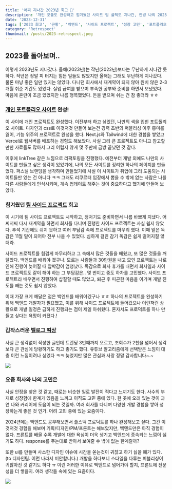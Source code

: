 ```yaml
---
title: '어찌 지나간 2023년 회고 🌅'
description: '개인 포폴도 완성하고 힘겨웠던 사이드 팀 플젝도 지나간, 안녕 나의 2023년.'
date: '2023-12-31'
tags: ['2023 회고', '근황', '벡엔드', '사이드 프로젝트', '성장 고민', '포트폴리오']
category: 'Retrospect'
thumbnail: /posts/2023-retrospect.jpeg
---
```


## 2023를 돌아보며..

이렇게 2023년도 지나갔다. 올해(2023년)는 작년(2022년)보다는 무난하게 지나간 듯 하다. 작년은 정말 피 터지는 힘든 일들도 많았지만 올해는 그래도 무난하게 지나갔다. 물론 마냥 좋은 일만 있지는 않았다. 다니던 회사에서 재계약이 되지 않아 원치 않은 2-3개월 취준 기간도 있었다. 실업 급여를 받으며 부족한 공부와 준비를 하면서 보냈었다. 마음에 혼란이 조금 있었지만 나름 행복했었다. 돈을 받으며 쉬는 건 참 좋더라 ㅎㅎ

### [개인 포트폴리오 사이트](https://hyoon.dev/) 완성!

이 사이에 개인 프로젝트도 완성했다. 이전부터 하고 싶었던, 나만의 색을 입힌 포트폴리오 사이트. 디자인과 css로 이것저것 만들어 보는건 경력 초반의 퍼블리싱 이후 흥미를 잃어, 기능 위주의 프로젝트로 완성을 했다. Next.js와 Tailwind에 대한 경험을 쌓았고 Vercel로 웹서버를 배포하는 경험도 해보았다. 사실 그리 큰 프로젝트도 아니고 참고할 만한 자료들도 많아서 그리 어렵지 않게 몇 주만에 금방 끝났던 것 같다.

이후에 linkTree 같은 느낌으로 리팩토링을 진행했다. 예전부터 개발 외에도 나만의 사이트를 만들고 싶은 생각이 있었기에, 나의 모든 사이트를 정리한 하나의 페이지를 만들었다. 퍼스널 브랜딩을 생각하며 만들었기에 사실 이 사이트가 취업에 그리 도움되는 사이트들만 있는 건 아니다 ㅋㅋ 그래도 리쿠르터 입장에서 뽑을 수 밖에 없는 사람은 나를 다른 사람들에게 인식시키며, 계속 업데이트 해주는 것이 중요하다고 했기에 만들어 보았다.

### 힘겨웠던 [팀 사이드 프로젝트](https://github.com/bsideproject/15_12_FE) 회고

이 시기에 팀 사이드 프로젝트도 시작하고, 정처기도 준비하면서 나름 바쁘게 지냈다. 어찌저찌 다시 재계약을 하면서 회사를 다니며 진행한 사이드 프로젝트는 사실 쉽지 않았다. 추석 기간에도 쉬지 못하고 여러 부담감 속에 프로젝트를 마무리 했다. 이때 얻은 독감은 11월 말이 되어야 전부 나을 수 있었다. 심하게 걸린 감기 독감은 쉽게 떨어지질 않더라.

사이드 프로젝트를 힘겹게 마무리하고 그 속에서 많은 것들을 배웠고, 또 많은 것들을 깨달았다. 백엔드를 배워야 겠구나. 모르는 사람들과 30만원을 내고 모인 프로젝트는 나로 인해 진행이 늦어질 때 압박감이 엄청났다. 독감으로 회사 휴가를 내면서 회사일과 사이드 프로젝트도 같이 해야 하는 그 부담감은.. 몇 번이고 중도 하차를 고민했다. 사이드 프로젝트라 배우면서 진행하여 삽질할 때도 많았고, 퇴근 후 피곤한 마음을 이기며 개발 진도를 빼는 것도 쉽지 않았다.

이때 가장 크게 깨달은 점은 백엔드를 배워야겠구나 ㅎㅎ 하나의 프로젝트를 완성하기 위해 백엔드 개발자가 필요했고, 이를 위해 사이드 프로젝트에 들어갔으나 이런저런 상황으로 개발 일정은 급하게 진행되는 점이 제일 아쉬웠다. 혼자서도 프로덕트를 하나 만들고 싶다는 욕망이 커졌다.!

### 갑작스러운 [벨로그 떡상](https://velog.io/@bbahna/2023-trunover)

사실 큰 생각없이 작성한 글인데 트랜딩 3번째까지 오르고, 조회수가 2천을 넘어서 생각보다 큰 관심에 당황하기도 하고 좋기도 했다. 유튜브 알고리즘에게 선택받은 느낌이 대충 이런 느낌이려나 싶었다 ㅋㅋ 늦었지만 많은 관심과 사랑 정말 감사합니다~.~

![](https://velog.velcdn.com/images/bbahna/post/bae60d7e-7208-4657-853a-11da802f2f9a/image.png)


### 요즘 회사와 나의 고민은

사실 안정을 찾은 것 같고, 때로는 비슷한 일로 발전이 적다고 느끼기도 한다. 사수의 부재로 성장함에 한계가 있음을 느끼고 이직도 고민 중에 있다. 한 곳에 오래 있는 것이 과연 나와 커리어에 도움이 되는 것일까. 여러 회사를 다니며 다양한 개발 경험을 쌓아 성장하는게 좋은 것 인가. 어려 고민 중에 있는 요즘이다.

2024년에는 백엔드도 공부해보면서 풀스택 프로덕트를 하나 완성해보고 싶다. 그간 이것저것 경험을 해보며 기획/디자인/PM/프론트는 해보았지만, 백엔드만은 아직 경험이 없다. 프론트를 배울 수록 개발에 대한 욕심이 더욱 생기고 백엔드에 종속되는 느낌이 싫기도 하다. response를 주는대로 받아서 보여줄 수 밖에 없는 한계랄까?

또한 ui를 만들며 사소한 디자인 이슈에 시간을 쏟는것이 귀찮고 하기 싫을 떄가 있다. (to 디자인팀. 이런 나라서 미안합니다.) 개발을 하다보니 스타일을 다루는 퍼블리싱이 귀찮아진 것 같기도 하다 ㅠ 이런 저러한 이유로 백엔드로 넘어가야 할지, 프론트에 전문성을 더 쌓을지. 여러 생각들 속에 있는 요즘이다.

![](https://velog.velcdn.com/images/bbahna/post/3389f3ad-5964-47bd-942f-74d63dc00e3d/image.png)